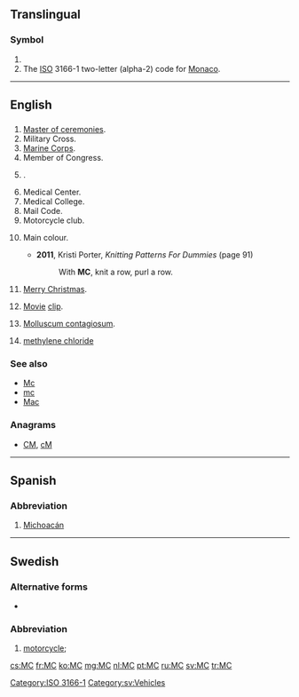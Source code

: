 {{also|mc|Mc|mC|Mc-|.mc}}
==Translingual==

===Symbol===
{{head|mul|symbol}}

# {{SI-unit-abb|mega|coulomb|[[electric charge]]}}
# The [[ISO]] 3166-1 two-letter (alpha-2) code for [[Monaco]].

[[Category:ISO 3166-1]]

----

==English==

==={{initialism-old|en}}===
{{head|en}}

# [[master of ceremonies|Master of ceremonies]].
# Military Cross.
# [[Marine Corps]].
# Member of Congress.
# {{w|MasterCard}}.
# Medical Center.
# Medical College.
# Mail Code.
# Motorcycle club.
# {{context|knitting|lang=en}} Main colour.
#* '''2011''', Kristi Porter, ''Knitting Patterns For Dummies'' (page 91)
#*: With '''MC''', knit a row, purl a row.
# {{context|texting|lang=en}} [[Merry Christmas]].
# {{context|computing|lang=en}} [[movie|Movie]] [[clip]].
# {{context|medicine|pathology|lang=en}} [[molluscum contagiosum|Molluscum contagiosum]].
# [[methylene chloride]] {{gloss|dichloromethane}}

===See also===
* [[Mc]]
* [[mc]]
* [[Mac]]

===Anagrams===
* [[CM#English|CM]], [[cM#English|cM]]

----

==Spanish==

===Abbreviation===
{{head|es|abbreviation}}

# [[Michoacán]] {{gloss|Mexican state}}

----

==Swedish==

===Alternative forms===
* {{l|sv|mc}}

===Abbreviation===
{{head|sv|abbreviation|g=c}}

# [[motorcycle]]; {{abbreviation of|motorcykel|lang=sv}}

[[Category:sv:Vehicles]]

[[cs:MC]]
[[fr:MC]]
[[ko:MC]]
[[mg:MC]]
[[nl:MC]]
[[pt:MC]]
[[ru:MC]]
[[sv:MC]]
[[tr:MC]]
